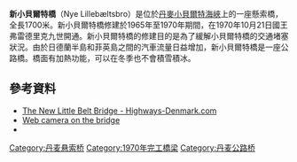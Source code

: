 {{Infobox
|name         = Little Belt Bridge
|title        = Little Belt Bridge
|titlestyle   = 
|image        = 
[[File:Little_Belt_Bridge2.jpg|frameless]]
|imagestyle   = 
|caption      = Little Belt Bridge
|header1 = 
|label1  = Official Name
|data1   =  Little Belt Bridge
|label2  = Lanes
|data2   = 6
|label3  = Location 
|data3   = 
|label4  = Designer
|data4   = [[Orla_Mølgaard-Nielsen|Orla Mølgaard-Nielsen]]
|label5  = Design 
|data5   = [[Suspension_bridge|Suspension bridge]]
|label6 = Total length
|data6 = 1,700 m
|label7 = Width
|data7 = 33.3 m
|label8 = Maximum span
|data8 = 600 m
|label9 = Navigational height
|data9 = 44m
|label10 = Construction Began
|data10 = 1965
|label11 = Opening Date
|data11 = October 21, 1970

}}
'''新小貝爾特橋'''（Nye Lillebæltsbro）是位於[[丹麥|丹麥]][[小貝爾特海峽|小貝爾特海峽]]上的一座懸索橋，全長1700米。新小貝爾特橋修建於1965年至1970年期間，在1970年10月21日國王弗雷德里克九世開通。新小貝爾特橋的修建目的是為了緩解小貝爾特橋的交通堵塞狀況。由於日德蘭半島和菲英島之間的汽車流量日益增加，新小貝爾特橋是一座公路橋。橋面有加熱功能，可以在冬季也不會積雪積冰。

==參考資料==
{{Commons category|Lillebæltsbroen (1970)}}
*[https://web.archive.org/web/20120322044243/http://highways-denmark.com/new-little-belt-bridge/ The New Little Belt Bridge - Highways-Denmark.com]
*[https://web.archive.org/web/20060109103119/http://www.trafikken.dk/wimpdoclet.asp?page=document&objno=19809 Web camera on the bridge]
*{{structurae|id=s0004539|title=Little Belt Bridge (1970)}}

{{coord|55|31|07|N|9|44|57|E|type:landmark_region:DK|display=title}}

[[Category:丹麦悬索桥|Category:丹麦悬索桥]]
[[Category:1970年完工橋梁|Category:1970年完工橋梁]]
[[Category:丹麦公路桥|Category:丹麦公路桥]]